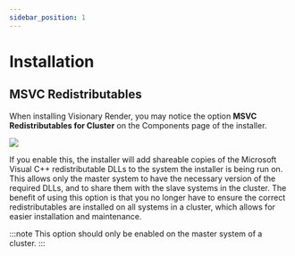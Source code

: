 ```yaml
---
sidebar_position: 1
---
```


# Installation

## MSVC Redistributables

When installing Visionary Render, you may notice the option **MSVC Redistributables for Cluster** on the Components page of the installer.

![](/img/visren/user-manual/getting-started/installation/msvc.png)

If you enable this, the installer will add shareable copies of the Microsoft Visual C++ redistributable DLLs to the system the installer is being run on. This allows only the master system to have the necessary version of the required DLLs, and to share them with the slave systems in the cluster. The benefit of using this option is that you no longer have to ensure the correct redistributables are installed on all systems in a cluster, which allows for easier installation and maintenance.

:::note
This option should only be enabled on the master system of a cluster.
:::
